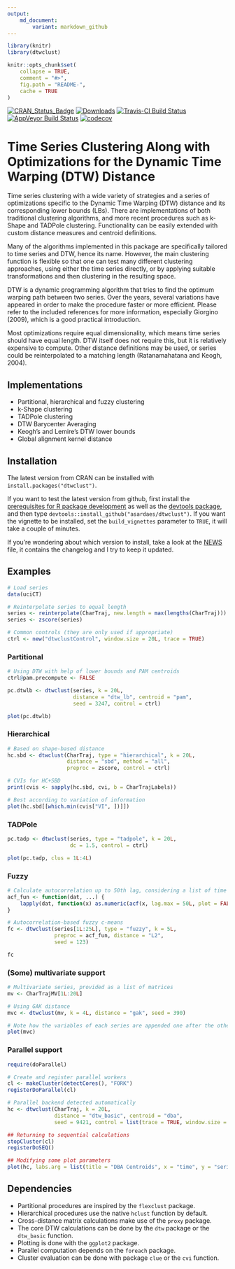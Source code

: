 ```yaml
---
output:
    md_document:
        variant: markdown_github
---
```


<!-- README.md is generated from README.Rmd. Please edit that file -->

```r
library(knitr)
library(dtwclust)

knitr::opts_chunk$set(
    collapse = TRUE,
    comment = "#>",
    fig.path = "README-",
    cache = TRUE
)
```

[![CRAN_Status_Badge](http://www.r-pkg.org/badges/version/dtwclust)](https://cran.r-project.org/package=dtwclust)
[![Downloads](http://cranlogs.r-pkg.org/badges/dtwclust)](http://cranlogs.r-pkg.org/badges/dtwclust)
[![Travis-CI Build Status](https://travis-ci.org/asardaes/dtwclust.svg?branch=master)](https://travis-ci.org/asardaes/dtwclust)
[![AppVeyor Build Status](https://ci.appveyor.com/api/projects/status/github/asardaes/dtwclust?branch=master&svg=true)](https://ci.appveyor.com/project/asardaes/dtwclust)
[![codecov](https://codecov.io/gh/asardaes/dtwclust/branch/master/graph/badge.svg)](https://codecov.io/gh/asardaes/dtwclust)

# Time Series Clustering Along with Optimizations for the Dynamic Time Warping (DTW) Distance

Time series clustering with a wide variety of strategies and a series of optimizations specific to the Dynamic Time Warping (DTW) distance and its corresponding lower bounds (LBs). There are implementations of both traditional clustering algorithms, and more recent procedures such as k-Shape and TADPole clustering. Functionality can be easily extended with custom distance measures and centroid definitions.

Many of the algorithms implemented in this package are specifically tailored to time series and DTW, hence its name. However, the main clustering function is flexible so that one can test many different clustering approaches, using either the time series directly, or by applying suitable transformations and then clustering in the resulting space.

DTW is a dynamic programming algorithm that tries to find the optimum warping path between two series. Over the years, several variations have appeared in order to make the procedure faster or more efficient. Please refer to the included references for more information, especially Giorgino
(2009), which is a good practical introduction.

Most optimizations require equal dimensionality, which means time series should have equal length. DTW itself does not require this, but it is relatively expensive to compute. Other distance definitions may be used, or series could be reinterpolated to a matching length (Ratanamahatana and Keogh, 2004).

## Implementations

* Partitional, hierarchical and fuzzy clustering
* k-Shape clustering
* TADPole clustering
* DTW Barycenter Averaging
* Keogh's and Lemire's DTW lower bounds
* Global alignment kernel distance

## Installation

The latest version from CRAN can be installed with `install.packages("dtwclust")`.

If you want to test the latest version from github, first install the [prerequisites for R package development](https://support.rstudio.com/hc/en-us/articles/200486498-Package-Development-Prerequisites) as well as the [devtools package](https://cran.r-project.org/package=devtools), and then type `devtools::install_github("asardaes/dtwclust")`. If you want the vignette to be installed, set the `build_vignettes` parameter to `TRUE`, it will take a couple of minutes.

If you're wondering about which version to install, take a look at the [NEWS](NEWS.md) file, it contains the changelog and I try to keep it updated.

## Examples

```r
# Load series
data(uciCT)

# Reinterpolate series to equal length
series <- reinterpolate(CharTraj, new.length = max(lengths(CharTraj)))
series <- zscore(series)

# Common controls (they are only used if appropriate)
ctrl <- new("dtwclustControl", window.size = 20L, trace = TRUE)
```

### Partitional

```r
# Using DTW with help of lower bounds and PAM centroids
ctrl@pam.precompute <- FALSE

pc.dtwlb <- dtwclust(series, k = 20L, 
                     distance = "dtw_lb", centroid = "pam", 
                     seed = 3247, control = ctrl)

plot(pc.dtwlb)
```

### Hierarchical

```r
# Based on shape-based distance
hc.sbd <- dtwclust(CharTraj, type = "hierarchical", k = 20L, 
                   distance = "sbd", method = "all",
                   preproc = zscore, control = ctrl)

# CVIs for HC+SBD
print(cvis <- sapply(hc.sbd, cvi, b = CharTrajLabels))

# Best according to variation of information
plot(hc.sbd[[which.min(cvis["VI", ])]])
```

### TADPole

```r
pc.tadp <- dtwclust(series, type = "tadpole", k = 20L,
                    dc = 1.5, control = ctrl)

plot(pc.tadp, clus = 1L:4L)
```

### Fuzzy

```r
# Calculate autocorrelation up to 50th lag, considering a list of time series as input
acf_fun <- function(dat, ...) {
    lapply(dat, function(x) as.numeric(acf(x, lag.max = 50L, plot = FALSE)$acf))
}

# Autocorrelation-based fuzzy c-means
fc <- dtwclust(series[1L:25L], type = "fuzzy", k = 5L,
               preproc = acf_fun, distance = "L2",
               seed = 123)

fc
```

### (Some) multivariate support

```r
# Multivariate series, provided as a list of matrices
mv <- CharTrajMV[1L:20L]

# Using GAK distance
mvc <- dtwclust(mv, k = 4L, distance = "gak", seed = 390)

# Note how the variables of each series are appended one after the other in the plot
plot(mvc)
```

### Parallel support

```r
require(doParallel)

# Create and register parallel workers
cl <- makeCluster(detectCores(), "FORK")
registerDoParallel(cl)

# Parallel backend detected automatically
hc <- dtwclust(CharTraj, k = 20L,
               distance = "dtw_basic", centroid = "dba",
               seed = 9421, control = list(trace = TRUE, window.size = 20L))

## Returning to sequential calculations
stopCluster(cl)
registerDoSEQ()

## Modifying some plot parameters
plot(hc, labs.arg = list(title = "DBA Centroids", x = "time", y = "series"))
```

## Dependencies

* Partitional procedures are inspired by the `flexclust` package.
* Hierarchical procedures use the native `hclust` function by default.
* Cross-distance matrix calculations make use of the `proxy` package.
* The core DTW calculations can be done by the `dtw` package or the `dtw_basic` function.
* Plotting is done with the `ggplot2` package.
* Parallel computation depends on the `foreach` package.
* Cluster evaluation can be done with package `clue` or the `cvi` function.
